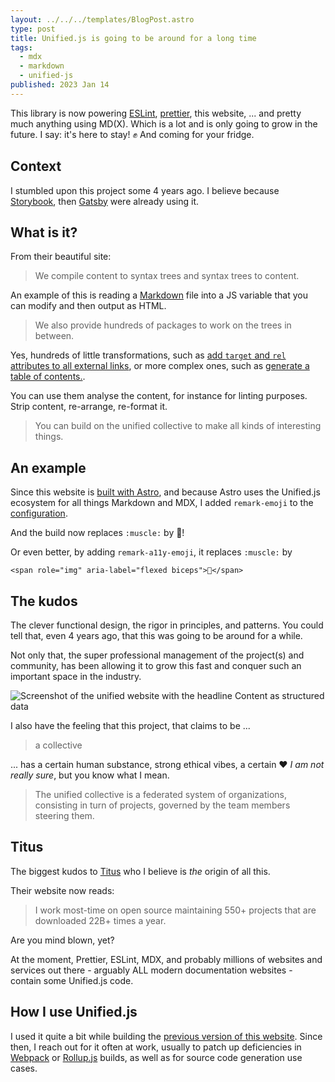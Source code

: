 ```yaml
---
layout: ../../../templates/BlogPost.astro
type: post
title: Unified.js is going to be around for a long time
tags:
  - mdx
  - markdown
  - unified-js
published: 2023 Jan 14
---
```


<Abstract>

This library is now powering [ESLint](https://eslint.org/), [prettier](https://prettier.io/), this website, ... and pretty much anything using MD(X). Which is a lot and is only going to grow in the future. I say: it's here to stay! :fist: And coming for your fridge.

</Abstract>

## Context

I stumbled upon this project some 4 years ago. I believe because [Storybook](https://storybook.js.org/), then [Gatsby](https://www.gatsbyjs.com/) were already using it.

## What is it?

From their beautiful site:

> We compile content to syntax trees and syntax trees to content.

An example of this is reading a [Markdown](/tags/markdown) file into a JS variable that you can modify and then output as HTML.

> We also provide hundreds of packages to work on the trees in between.

Yes, hundreds of little transformations, such as [add `target` and `rel` attributes to all external links](https://unifiedjs.com/explore/package/rehype-external-links/), or more complex ones, such as [generate a table of contents.](https://unifiedjs.com/explore/package/remark-toc/).

You can use them analyse the content, for instance for linting purposes. Strip content, re-arrange, re-format it.

> You can build on the unified collective to make all kinds of interesting things.

## An example

Since this website is [built with Astro](/posts/2023-01/building-my-website-with-astro-mdx-preact), and because Astro uses the Unified.js ecosystem for all things Markdown and MDX, I added `remark-emoji` to the [configuration](https://github.com/andrezero/andretorgal-site/blob/main/astro.config.mjs).

And the build now replaces `:muscle:` by 💪!

Or even better, by adding `remark-a11y-emoji`, it replaces `:muscle:` by

```
<span role="img" aria-label="flexed biceps">💪</span>
```

## The kudos

The clever functional design, the rigor in principles, and patterns. You could tell that, even 4 years ago, that this was going to be around for a while.

Not only that, the super professional management of the project(s) and community, has been allowing it to grow this fast and conquer such an important space in the industry.

![Screenshot of the unified website with the headline Content as structured data](./media/unified-js-website.png 'The unified-js-website is gorgeous')

I also have the feeling that this project, that claims to be ...

> a collective

... has a certain human substance, strong ethical vibes, a certain :heart: _I am not really sure_, but you know what I mean.

> The unified collective is a federated system of organizations, consisting in turn of projects, governed by the team members steering them.

## Titus

The biggest kudos to [Titus](https://wooorm.com/) who I believe is _the_ origin of all this.

Their website now reads:

> I work most-time on open source maintaining 550+ projects that are downloaded 22B+ times a year.

Are you mind blown, yet?

At the moment, Prettier, ESLint, MDX, and probably millions of websites and services out there - arguably ALL modern documentation websites - contain some Unified.js code.

## How I use Unified.js

I used it quite a bit while building the [previous version of this website](/posts/2023-01/saying-goodbye-to-my-react-static-website.md). Since then, I reach out for it often at work, usually to patch up deficiencies in [Webpack](https://webpack.js.org/) or [Rollup.js](https://rollupjs.org/) builds, as well as for source code generation use cases.
